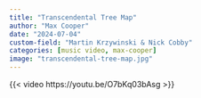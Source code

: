 ```yaml
---
title: "Transcendental Tree Map"
author: "Max Cooper"
date: "2024-07-04"
custom-field: "Martin Krzywinski & Nick Cobby"
categories: [music video, max-cooper]
image: "transcendental-tree-map.jpg"
---
```


{{< video https://youtu.be/O7bKq03bAsg >}}